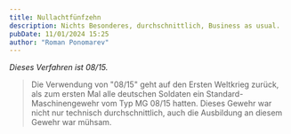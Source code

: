 ```yaml
---
title: Nullachtfünfzehn
description: Nichts Besonderes, durchschnittlich, Business as usual.
pubDate: 11/01/2024 15:25
author: "Roman Ponomarev"
---
```


_Dieses Verfahren ist 08/15._

> Die Verwendung von "08/15" geht auf den Ersten Weltkrieg zurück, als zum
> ersten Mal alle deutschen Soldaten ein Standard-Maschinengewehr vom Typ MG
> 08/15 hatten. Dieses Gewehr war nicht nur technisch durchschnittlich, auch die
> Ausbildung an diesem Gewehr war mühsam.
